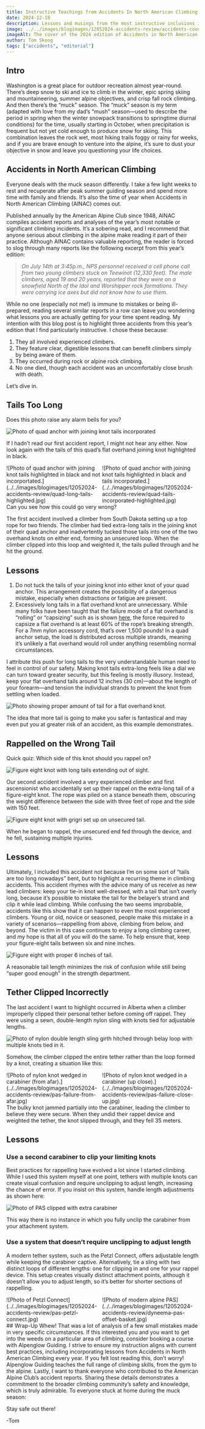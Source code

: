 ```yaml
---
title: Instructive Teachings from Accidents In North American Climbing 2024
date: 2024-12-18
description: Lessons and musings from the most instructive inclusions in this year’s “Accidents in North American Climbing”.
image: ../../images/blogimages/12052024-accidents-review/accidents-cover.jpg
imageAlt: The cover of the 2024 edition of Accidents in North American Climbing.
author: Tom Skoog
tags: ["accidents", "editorial"]
---
```


## Intro
Washington is a great place for outdoor recreation almost year-round. There’s deep snow to ski and ice to climb in the winter, epic spring skiing and mountaineering, summer alpine objectives, and crisp fall rock climbing. And then there’s the “muck” season.
The “muck” season is my term (adapted with love from my dad’s “mush” season—used to describe the period in spring when the winter snowpack transitions to springtime diurnal conditions) for the time, usually starting in October, when precipitation is frequent but not yet cold enough to produce snow for skiing. This combination leaves the rock wet, most hiking trails foggy or rainy for weeks, and if you are brave enough to venture into the alpine, it’s sure to dust your objective in snow and leave you questioning your life choices.


## Accidents in North American Climbing
Everyone deals with the muck season differently. I take a few light weeks to rest and recuperate after peak summer guiding season and spend more time with family and friends. It’s also the time of year when Accidents in North American Climbing (AINAC) comes out.

Published annually by the American Alpine Club since 1948, AINAC compiles accident reports and analyses of the year’s most notable or significant climbing incidents. It’s a sobering read, and I recommend that anyone serious about climbing in the alpine make reading it part of their practice.
Although AINAC contains valuable reporting, the reader is forced to slog through many reports like the following excerpt from this year’s edition:
>_On July 14th at 3:45p.m., NPS personnel received a cell phone call from two young climbers stuck on Teewinot (12,330 feet). The male climbers, aged 19 and 20 years, reported that they were on a snowfield North of the Idol and Worshipper rock formations. They were carrying ice axes but did not know how to use them._

While no one (especially not me!) is immune to mistakes or being ill-prepared, reading several similar reports in a row can leave you wondering what lessons you are actually getting for your time spent reading. My intention with this blog post is to highlight three accidents from this year’s edition that I find particularly instructive. I chose these because:
1.	They all involved experienced climbers.
2.	They feature clear, digestible lessons that can benefit climbers simply by being aware of them.
3.	They occurred during rock or alpine rock climbing.
4.	No one died, though each accident was an uncomfortably close brush with death.

Let’s dive in.

## Tails Too Long
Does this photo raise any alarm bells for you?

![Photo of quad anchor with joining knot tails incorporated](../../images/blogimages/12052024-accidents-review/quad-long-tails-incorporated-no-highlight.jpg)

If I hadn’t read our first accident report, I might not hear any either.
Now look again with the tails of this quad’s flat overhand joining knot highlighted in black.

<div style="display:inline-block; width: 49%">
![Photo of quad anchor with joining knot tails highlighted in black and not incorportated.](../../images/blogimages/12052024-accidents-review/quad-long-tails-highlighted.jpg)
</div>
<div style="display:inline-block; width: 49%">
![Photo of quad anchor with joining knot tails highlighted in black and tails incorporated.](../../images/blogimages/12052024-accidents-review/quad-tails-incorporated-highlighted.jpg)
</div>
Can you see how this could go very wrong?

The first accident involved a climber from South Dakota setting up a top rope for two friends. The climber had tied extra-long tails in the joining knot of their quad anchor and inadvertently tucked those tails into one of the two overhand knots on either end, forming an unsecured loop. When the climber clipped into this loop and weighted it, the tails pulled through and he hit the ground.

<BlogVideo src="12052024-accidents-review/quad-failure.webm" />

## Lessons
1.	Do not tuck the tails of your joining knot into either knot of your quad anchor. This arrangement creates the possibility of a dangerous mistake, especially when distractions or fatigue are present.
2.	Excessively long tails in a flat overhand knot are unnecessary. While many folks have been taught that the failure mode of a flat overhand is “rolling” or “capsizing” such as is shown [here,](https://www.youtube.com/watch?v=qONWJXMc210) the force required to capsize a flat overhand is at least 60% of the rope’s breaking strength. For a 7mm nylon accessory cord, that’s over 1,500 pounds! In a quad anchor setup, the load is distributed across multiple strands, meaning it’s unlikely a flat overhand would roll under anything resembling normal circumstances.

I attribute this push for long tails to the very understandable human need to feel in control of our safety. Making knot tails extra-long feels like a dial we can turn toward greater security, but this feeling is mostly illusory. Instead, keep your flat overhand tails around 12 inches (30 cm)—about the length of your forearm—and tension the individual strands to prevent the knot from settling when loaded.

![Photo showing proper amount of tail for a flat overhand knot.](../../images/blogimages/12052024-accidents-review/quad-correct-length-tail.jpg)

 The idea that more tail is going to make you safer is fantastical and may even put you at greater risk of an accident, as this example demonstrates.

 ## Rappelled on the Wrong Tail

 Quick quiz: Which side of this knot should you rappel on?

 ![Figure eight knot with long tails extending out of sight.](../../images/blogimages/12052024-accidents-review/figure-8-long-tails.jpg)

 Our second accident involved a very experienced climber and first ascensionist who accidentally set up their rappel on the extra-long tail of a figure-eight knot. The rope was piled on a stance beneath them, obscuring the weight difference between the side with three feet of rope and the side with 150 feet.

 ![Figure eight knot with grigri set up on unsecured tail.](../../images/blogimages/12052024-accidents-review/figure-8-long-tail-failure-mode.jpg)

  When he began to rappel, the unsecured end fed through the device, and he fell, sustaining multiple injuries.

 ## Lessons
Ultimately, I included this accident not because I’m on some sort of “tails are too long nowadays” bent, but to highlight a recurring theme in climbing accidents. This accident rhymes with the advice many of us receive as new lead climbers: keep your tie-in knot well-dressed, with a tail that isn’t overly long, because it’s possible to mistake the tail for the belayer’s strand and clip it while lead climbing. While confusing the two seems improbable, accidents like this show that it can happen to even the most experienced climbers. Young or old, novice or seasoned, people make this mistake in a variety of scenarios—rappelling from above, climbing from below, and beyond.
The victim in this case continues to enjoy a long climbing career, and my hope is that all of you will do the same. To help ensure that, keep your figure-eight tails between six and nine inches.

![Figure eight with proper 6 inches of tail.](../../images/blogimages/12052024-accidents-review/figure-8-correct-tail-length.jpg)

A reasonable tail length minimizes the risk of confusion while still being “super good enough” in the strength department.

## Tether Clipped Incorrectly
The last accident I want to highlight occurred in Alberta when a climber improperly clipped their personal tether before coming off rappel. They were using a sewn, double-length nylon sling with knots tied for adjustable lengths.

![Photo of nylon double length sling girth hitched through belay loop with multiple knots tied in it.](../../images/blogimages/12052024-accidents-review/nylon-pas-girth-hitch-with-knots.jpg)

Somehow, the climber clipped the entire tether rather than the loop formed by a knot, creating a situation like this:

<div style="display:inline-block; width: 49%">
![Photo of nylon knot wedged in carabiner (from afar).](../../images/blogimages/12052024-accidents-review/pas-failure-from-afar.jpg)
</div>
<div style="display:inline-block; width: 49%">
![Photo of nylon knot wedged in a carabiner (up close).](../../images/blogimages/12052024-accidents-review/pas-failure-close-up.jpg)
</div>
The bulky knot jammed partially into the carabiner, leading the climber to believe they were secure. When they undid their rappel device and weighted the tether, the knot slipped through, and they fell 35 meters.

## Lessons
### Use a second carabiner to clip your limiting knots
Best practices for rappelling have evolved a lot since I started climbing. While I used this system myself at one point, tethers with multiple knots can create visual confusion and require unclipping to adjust length, increasing the chance of error. If you insist on this system, handle length adjustments as shown here:

![Photo of PAS clipped with extra carabiner](../../images/blogimages/12052024-accidents-review/nylon-pas-with-two-lockers.jpg)

This way there is no instance in which you fully unclip the carabiner from your attachment system.

### Use a system that doesn’t require unclipping to adjust length
A modern tether system, such as the Petzl Connect, offers adjustable length while keeping the carabiner captive. Alternatively, tie a sling with two distinct loops of different lengths: one for clipping in and one for your rappel device. This setup creates visually distinct attachment points, although it doesn’t allow you to adjust length, so it’s better for shorter sections of rappelling.
<div style="display:inline-block; width: 49%">
![Photo of Petzl Connect](../../images/blogimages/12052024-accidents-review/pas-petzl-connect.jpg)
</div>
<div style="display:inline-block; width: 49%">
![Photo of modern alpine PAS](../../images/blogimages/12052024-accidents-review/dyneema-pas-offset-basket.jpg)
</div>
## Wrap-Up
Whew! That was a lot of analysis of a few small mistakes made in very specific circumstances. If this interested you and you want to get into the weeds on a particular area of climbing, consider booking a course with Alpenglow Guiding. I strive to ensure my instruction aligns with current best practices, including incorporating lessons from Accidents in North American Climbing every year. If you felt lost reading this, don’t worry! Alpenglow Guiding teaches the full range of climbing skills, from the gym to the alpine.
Lastly, I want to thank everyone who contributed to the American Alpine Club’s accident reports. Sharing these details demonstrates a commitment to the broader climbing community’s safety and knowledge, which is truly admirable. To everyone stuck at home during the muck season:

Stay safe out there!

-Tom
